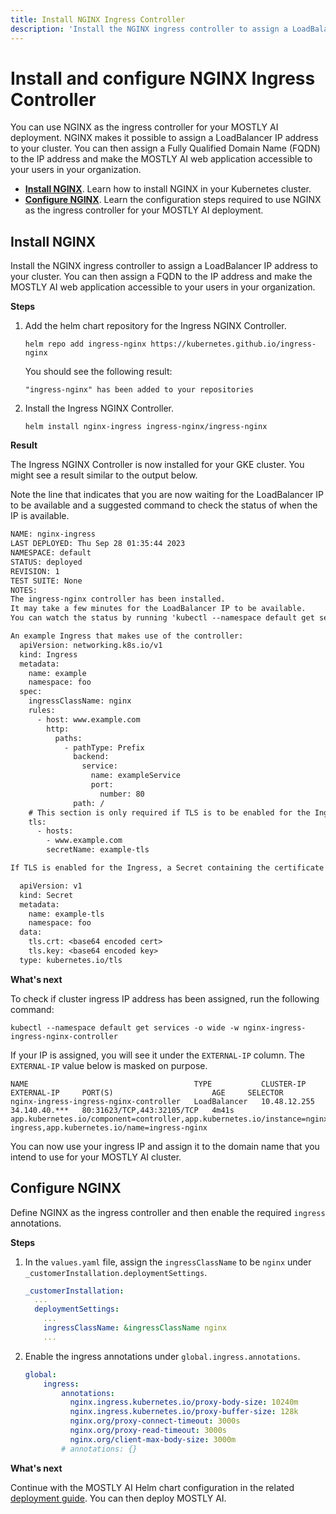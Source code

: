 ```yaml
---
title: Install NGINX Ingress Controller
description: 'Install the NGINX ingress controller to assign a LoadBalancer IP address to your cluster. You can then assign a FQDN to the IP address and make the MOSTLY AI web application accessible to your users in your organization.'
---
```



# Install and configure NGINX Ingress Controller

You can use NGINX as the ingress controller for your MOSTLY AI deployment. NGINX makes it possible to assign a LoadBalancer IP address to your cluster. You can then assign a Fully Qualified Domain Name (FQDN) to the IP address and make the MOSTLY AI web application accessible to your users in your organization.

* [**Install NGINX**](#install-nginx). Learn how to install NGINX in your Kubernetes cluster.
* [**Configure NGINX**](#configure-nginx). Learn the configuration steps required to use NGINX as the ingress controller for your MOSTLY AI deployment.

## Install NGINX

Install the NGINX ingress controller to assign a LoadBalancer IP address to your cluster. You can then assign a FQDN to the IP address and make the MOSTLY AI web application accessible to your users in your organization.

**Steps**

1. Add the helm chart repository for the Ingress NGINX Controller.
    ```shell copy filename="shell"
    helm repo add ingress-nginx https://kubernetes.github.io/ingress-nginx
    ```
    
    You should see the following result:
    ```
    "ingress-nginx" has been added to your repositories
    ```
2. Install the Ingress NGINX Controller.
    ```shell copy filename="shell"
    helm install nginx-ingress ingress-nginx/ingress-nginx
    ```

**Result**

The Ingress NGINX Controller is now installed for your GKE cluster. You might see a result similar to the output below.

Note the line that indicates that you are now waiting for the LoadBalancer IP to be available and a suggested command to check the status of when the IP is available.

```txt {9,10}
NAME: nginx-ingress
LAST DEPLOYED: Thu Sep 28 01:35:44 2023
NAMESPACE: default
STATUS: deployed
REVISION: 1
TEST SUITE: None
NOTES:
The ingress-nginx controller has been installed.
It may take a few minutes for the LoadBalancer IP to be available.
You can watch the status by running 'kubectl --namespace default get services -o wide -w nginx-ingress-ingress-nginx-controller'

An example Ingress that makes use of the controller:
  apiVersion: networking.k8s.io/v1
  kind: Ingress
  metadata:
    name: example
    namespace: foo
  spec:
    ingressClassName: nginx
    rules:
      - host: www.example.com
        http:
          paths:
            - pathType: Prefix
              backend:
                service:
                  name: exampleService
                  port:
                    number: 80
              path: /
    # This section is only required if TLS is to be enabled for the Ingress
    tls:
      - hosts:
        - www.example.com
        secretName: example-tls

If TLS is enabled for the Ingress, a Secret containing the certificate and key must also be provided:

  apiVersion: v1
  kind: Secret
  metadata:
    name: example-tls
    namespace: foo
  data:
    tls.crt: <base64 encoded cert>
    tls.key: <base64 encoded key>
  type: kubernetes.io/tls
```

**What's next**

To check if cluster ingress IP address has been assigned, run the following command:
```shell copy filename="shell"
kubectl --namespace default get services -o wide -w nginx-ingress-ingress-nginx-controller
```

If your IP is assigned, you will see it under the `EXTERNAL-IP` column. The `EXTERNAL-IP` value below is masked on purpose.

```
NAME                                     TYPE           CLUSTER-IP     EXTERNAL-IP     PORT(S)                      AGE     SELECTOR
nginx-ingress-ingress-nginx-controller   LoadBalancer   10.48.12.255   34.140.40.***   80:31623/TCP,443:32105/TCP   4m41s   app.kubernetes.io/component=controller,app.kubernetes.io/instance=nginx-ingress,app.kubernetes.io/name=ingress-nginx
```

You can now use your ingress IP and assign it to the domain name that you intend to use for your MOSTLY AI cluster.


## Configure NGINX

Define NGINX as the ingress controller and then enable the required `ingress` annotations.

**Steps**

1. In the `values.yaml` file, assign the `ingressClassName` to be `nginx` under `_customerInstallation.deploymentSettings`.
    ```yaml filename="values.yaml" copy {5} /nginx/
    _customerInstallation:
      ...
      deploymentSettings:
        ...
        ingressClassName: &ingressClassName nginx
        ...
    ```
2. Enable the ingress annotations under `global.ingress.annotations`.
    ```yaml filename="values.yaml" copy {3-9}
    global:
        ingress:
            annotations:
              nginx.ingress.kubernetes.io/proxy-body-size: 10240m
              nginx.ingress.kubernetes.io/proxy-buffer-size: 128k
              nginx.org/proxy-connect-timeout: 3000s
              nginx.org/proxy-read-timeout: 3000s
              nginx.org/client-max-body-size: 3000m
            # annotations: {}
    ```

**What's next**

Continue with the MOSTLY AI Helm chart configuration in the related [deployment guide](../../deploy). You can then deploy MOSTLY AI.